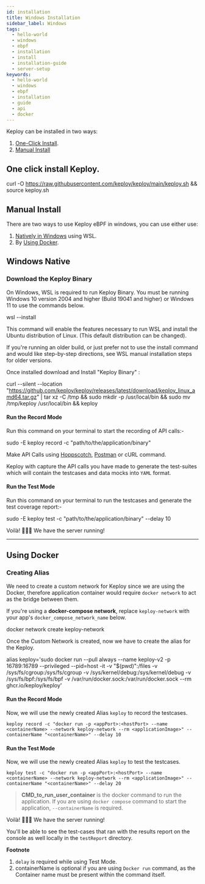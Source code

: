 ```yaml
---
id: installation
title: Windows Installation
sidebar_label: Windows
tags:
  - hello-world
  - windows
  - ebpf
  - installation
  - install
  - installation-guide
  - server-setup
keywords:
  - hello-world
  - windows
  - ebpf
  - installation
  - guide
  - api
  - docker
---
```



Keploy can be installed in two ways:

1. [One-Click Install](#one-click-install-keploy).
2. [Manual Install](#manual-install)

## One click install Keploy.

<CodeBlock>curl -O https://raw.githubusercontent.com/keploy/keploy/main/keploy.sh && source keploy.sh</CodeBlock>

## Manual Install

There are two ways to use Keploy eBPF in windows, you can use either use:

1. [Natively in Windows](#windows-native) using WSL.
2. By [Using Docker](#using-docker).

## Windows Native

### Download the Keploy Binary

On Windows, WSL is required to run Keploy Binary. You must be running Windows 10 version 2004 and higher (Build 19041 and higher) or Windows 11 to use the commands below.

<CodeBlock language="zsh">wsl --install</CodeBlock>

This command will enable the features necessary to run WSL and install the Ubuntu distribution of Linux. (This default distribution can be changed).

If you're running an older build, or just prefer not to use the install command and would like step-by-step directions, see WSL manual installation steps for older versions.

Once installed download and Install "Keploy Binary" :

<CodeBlock language="zsh">curl --silent --location "https://github.com/keploy/keploy/releases/latest/download/keploy_linux_amd64.tar.gz" | tar xz -C /tmp && sudo mkdir -p /usr/local/bin && sudo mv /tmp/keploy /usr/local/bin && keploy</CodeBlock>

#### Run the Record Mode

Run this command on your terminal to start the recording of API calls:-

<CodeBlock language="shell">sudo -E keploy record -c "path/to/the/application/binary"</CodeBlock>

Make API Calls using [Hoppscotch](https://hoppscotch.io/), [Postman](https://www.postman.com/) or cURL command.

Keploy with capture the API calls you have made to generate the test-suites which will contain the testcases and data mocks into `YAML` format.

#### Run the Test Mode

Run this command on your terminal to run the testcases and generate the test coverage report:-

<CodeBlock language="shell">sudo -E keploy test -c "path/to/the/application/binary" --delay 10</CodeBlock>

Voilà! 🧑🏻‍💻 We have the server running!

---

## Using Docker

### Creating Alias

We need to create a custom network for Keploy since we are using the Docker, therefore application container would require `docker network` to act as the bridge between them.

If you're using a **docker-compose network**, replace `keploy-network` with your app's `docker_compose_network_name` below.

<CodeBlock language="zsh">docker network create keploy-network</CodeBlock>

Once the Custom Network is created, now we have to create the alias for the Keploy.

<CodeBlock language="shell">alias keploy='sudo docker run --pull always --name keploy-v2 -p 16789:16789 --privileged --pid=host -it -v "$(pwd)":/files -v /sys/fs/cgroup:/sys/fs/cgroup -v /sys/kernel/debug:/sys/kernel/debug -v /sys/fs/bpf:/sys/fs/bpf -v /var/run/docker.sock:/var/run/docker.sock --rm ghcr.io/keploy/keploy'</CodeBlock>

#### Run the Record Mode

Now, we will use the newly created Alias `keploy` to record the testcases.

```shell
keploy record -c "docker run -p <appPort>:<hostPort> --name <containerName> --network keploy-network --rm <applicationImage>" --containerName "<containerName>" --delay 10
```

#### Run the Test Mode

Now, we will use the newly created Alias `keploy` to test the testcases.

```shell
keploy test -c "docker run -p <appPort>:<hostPort> --name <containerName> --network keploy-network --rm <applicationImage>" --containerName "<containerName>" --delay 20
```

> **CMD_to_run_user_container** is the docker command to run the application.
> If you are using `docker compose` command to start the application, `--containerName` is required.

Voilà! 🧑🏻‍💻 We have the server running!

You'll be able to see the test-cases that ran with the results report on the console as well locally in the `testReport` directory.

**Footnote**

1. `delay` is required while using Test Mode.
2. containerName is optional if you are using `Docker run` command, as the Container name must be present within the command itself.
